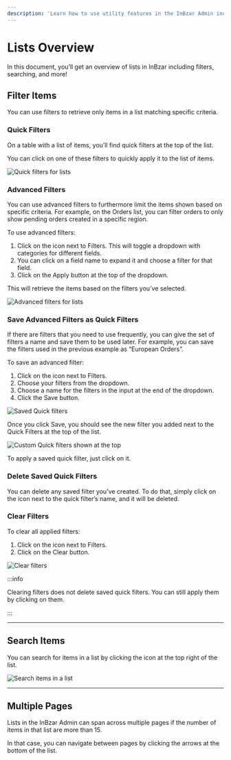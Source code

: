 ```yaml
---
description: 'Learn how to use utility features in the InBzar Admin including lists, quick and advanced filters, pagination, and search functionalities. You can also customize quick features.'
---
```



# Lists Overview

In this document, you’ll get an overview of lists in InBzar including filters, searching, and more!

## Filter Items

You can use filters to retrieve only items in a list matching specific criteria.

### Quick Filters

On a table with a list of items, you’ll find quick filters at the top of the list.

You can click on one of these filters to quickly apply it to the list of items.

![Quick filters for lists](https://res.cloudinary.com/dza7lstvk/image/upload/v1667998663/Medusa%20Docs/User%20Guide/eVwD0JP_ukor4r.png)

### Advanced Filters

You can use advanced filters to furthermore limit the items shown based on specific criteria. For example, on the Orders list, you can filter orders to only show pending orders created in a specific region.

To use advanced filters:

1. Click on the <UiIcon lightIcon="https://res.cloudinary.com/dza7lstvk/image/upload/v1667999131/Medusa%20Docs/UI%20Icons/1hL8NiW_lqmjcq.png" darkIcon="https://res.cloudinary.com/dza7lstvk/image/upload/v1667999150/Medusa%20Docs/UI%20Icons/8LtkPqW_jyqz5i.png" alt="plus" /> icon next to Filters. This will toggle a dropdown with categories for different fields.
2. You can click on a field name to expand it and choose a filter for that field.
3. Click on the Apply button at the top of the dropdown.

This will retrieve the items based on the filters you’ve selected.

![Advanced filters for lists](https://res.cloudinary.com/dza7lstvk/image/upload/v1667998724/Medusa%20Docs/User%20Guide/rg9nKcS_vpwcrg.png)

### Save Advanced Filters as Quick Filters

If there are filters that you need to use frequently, you can give the set of filters a name and save them to be used later. For example, you can save the filters used in the previous example as “European Orders”.

To save an advanced filter:

1. Click on the <UiIcon lightIcon="https://res.cloudinary.com/dza7lstvk/image/upload/v1667999131/Medusa%20Docs/UI%20Icons/1hL8NiW_lqmjcq.png" darkIcon="https://res.cloudinary.com/dza7lstvk/image/upload/v1667999150/Medusa%20Docs/UI%20Icons/8LtkPqW_jyqz5i.png" alt="plus" /> icon next to Filters.
2. Choose your filters from the dropdown.
3. Choose a name for the filters in the input at the end of the dropdown.
4. Click the Save button.

![Saved Quick filters](https://res.cloudinary.com/dza7lstvk/image/upload/v1667998745/Medusa%20Docs/User%20Guide/0nKZ5BX_r5tdld.png)

Once you click Save, you should see the new filter you added next to the Quick Filters at the top of the list.

![Custom Quick filters shown at the top](https://res.cloudinary.com/dza7lstvk/image/upload/v1667998777/Medusa%20Docs/User%20Guide/ymuSHkv_xey8ao.png)

To apply a saved quick filter, just click on it.

### Delete Saved Quick Filters

You can delete any saved filter you’ve created. To do that, simply click on the <UiIcon lightIcon="https://res.cloudinary.com/dza7lstvk/image/upload/v1667999180/Medusa%20Docs/UI%20Icons/kvGRHQR_s0ptsm.png" darkIcon="https://res.cloudinary.com/dza7lstvk/image/upload/v1667999200/Medusa%20Docs/UI%20Icons/RJ4SLIu_n30zqr.png" alt="X" /> icon next to the quick filter’s name, and it will be deleted.

### Clear Filters

To clear all applied filters:

1. Click on the <UiIcon lightIcon="https://res.cloudinary.com/dza7lstvk/image/upload/v1667999131/Medusa%20Docs/UI%20Icons/1hL8NiW_lqmjcq.png" darkIcon="https://res.cloudinary.com/dza7lstvk/image/upload/v1667999150/Medusa%20Docs/UI%20Icons/8LtkPqW_jyqz5i.png" alt="plus" /> icon next to Filters.
2. Click on the Clear button.

![Clear filters](https://res.cloudinary.com/dza7lstvk/image/upload/v1667998828/Medusa%20Docs/User%20Guide/ArawLDT_mjye2n.png)

:::info

Clearing filters does not delete saved quick filters. You can still apply them by clicking on them.

:::

---

## Search Items

You can search for items in a list by clicking the <UiIcon lightIcon="https://res.cloudinary.com/dza7lstvk/image/upload/v1667999227/Medusa%20Docs/UI%20Icons/k0U0wpO_pizpfd.png" darkIcon="https://res.cloudinary.com/dza7lstvk/image/upload/v1667999249/Medusa%20Docs/UI%20Icons/IdKjFak_ultvmh.png" alt="magnifier" /> icon at the top right of the list.

![Search items in a list](https://res.cloudinary.com/dza7lstvk/image/upload/v1697794886/Medusa%20Docs/User%20Guide/Screenshot_2023-10-20_at_12.41.11_PM_xkmbno.png)

---

## Multiple Pages

Lists in the InBzar Admin can span across multiple pages if the number of items in that list are more than 15. 

In that case, you can navigate between pages by clicking the arrows at the bottom of the list.